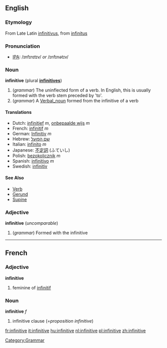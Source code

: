 {{wikipedia}}
==English==
===Etymology===
From Late Latin [[infinitivus]], from [[infinitus]]

===Pronunciation===
* [[Wiktionary:Pronunciation_key|IPA]]: /ɪnfɪnɪtɪv/ ''or'' /ɪnfɪnətɪv/

===Noun===
'''infinitive''' (plural '''[[infinitives]]''')
# (''grammar'') The uninflected form of a verb. In English, this is usually formed with the verb stem preceded by 'to'.
# (''grammar'') A [[Verbal_noun]] formed from the infinitive of a verb

====Translations====
*Dutch: [[infinitief]] ''m'', [[onbepaalde wijs]] ''m''
*French: [[infinitif]] ''m''
*German: [[Infinitiv]] ''m''
*Hebrew: [[שם הפועל]]
*Italian: [[infinito]] ''m''
*Japanese: [[不定詞]] (ふていし)
*Polish: [[bezokolicznik]] ''m''
*Spanish: [[infinitivo]] ''m''
*Swedish: [[infinitiv]]

====See Also====
* [[Verb]]
* [[Gerund]]
* [[Supine]]

===Adjective===
'''infinitive''' (''uncomparable'')
# (''grammar'') Formed with the infinitive

----

==French==
===Adjective===
'''infinitive'''

# feminine of [[infinitif]]

===Noun===
'''infinitive''' ''f''

# infinitive clause (=''proposition infinitive'')

[[Category:Grammar]]

[[fr:infinitive]]
[[it:infinitive]]
[[hu:infinitive]]
[[nl:infinitive]]
[[pl:infinitive]]
[[zh:infinitive]]
